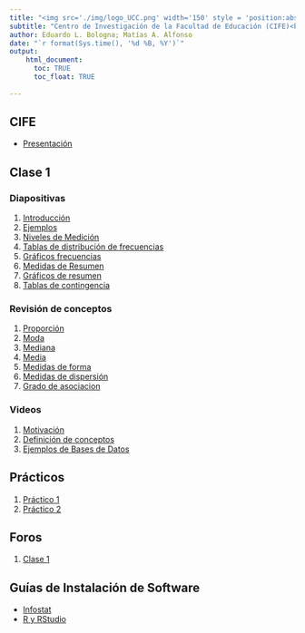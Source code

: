 ```yaml
---
title: "<img src='./img/logo_UCC.png' width='150' style = 'position:absolute; top:10px; right:15%; padding:10px; z-index:-1; opacity:0.25'>Uso de datos para la toma de decisiones en Gestión Educativa"
subtitle: "Centro de Investigación de la Facultad de Educación (CIFE)<br> Universidad Católica de Córdoba"
author: Eduardo L. Bologna; Matías A. Alfonso
date: "`r format(Sys.time(), '%d %B, %Y')`"
output:
    html_document:
      toc: TRUE
      toc_float: TRUE
      
---
```


## CIFE  

* [Presentación](./presentacion/presentacion.html)


## Clase 1

### Diapositivas
1) [Introducción](./01_Introducción/introduccion.html)
2) [Ejemplos](./01_ejemplosIntroduccion/ejemplosIntroduccion.html)
3) [Niveles de Medición](./01_NivelesMedicion/nivelesMedicion.html)
4) [Tablas de distribución de frecuencias](./01_tablasFrecuencia/01_tablasFrecuencia.html)
5) [Gráficos frecuencias](./01_Graficos_de_resumen/01_Graficos_de_Resumen.html)
6) [Medidas de Resumen](./01_Medidas_de_Resumen/01_Medidas_de_Resumen.html)
7) [Gráficos de resumen](./01_Graficos_de_resumen/01_Graficos_de_Resumen.html)
8) [Tablas de contingencia](./01_tablas_de_contingencia/tablas_de_contingencia.html)  
  
### Revisión de conceptos  
1) [Proporción](./01_Proporcion/03_Proporcion.html)
3) [Moda](./01_Moda/01_Moda.html)
4) [Mediana](./01_Mediana/01_Mediana.html)
5) [Media](./01_Media/01_Media.html)
7) [Medidas de forma](./01_Medidas_de_forma/01_Medidas_de_forma.html)
8) [Medidas de dispersión](./01_Medidas_de_dispersion/01_Medidas_de_dispersion.html)
8) [Grado de asociacion](./01_grado_de_asociacion/grado_de_asociacion.html)  

### Videos

1) [Motivación](https://youtu.be/KkgTu8_edPg)
3) [Definición de conceptos](https://youtu.be/safhRHTMWcU)
2) [Ejemplos de Bases de Datos](https://youtu.be/P-Iskr34erg)

## Prácticos

1) [Práctico 1](practicos/practico1.pdf)
2) [Práctico 2](practicos/practico2.pdf)

## Foros

1) [Clase 1](foros/foroClase1.html)

## Guías de Instalación de Software

* [Infostat](https://www.youtube.com/watch?v=Wq7yUAiTgCo)
* [R y RStudio](https://www.youtube.com/watch?v=IyJuTU82ikM)